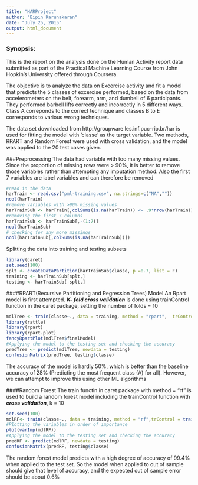 ```yaml
---
title: "HARProject"
author: "Bipin Karunakaran"
date: "July 25, 2015"
output: html_document
---
```

### Synopsis:
This is the report on the analysis done on the Human Activity report data submitted as part of the Practical Machine Learning Course from John Hopkin's University offered through Coursera. 

The objective is to analyze the data on Excercise activity and fit a model that predicts the 5 classes of excercise performed, based on the data from accelerometers on the belt, forearm, arm, and dumbell of 6 participants. They performed barbell lifts correctly and incorrectly in 5 different ways. Class A correponds to the correct technique and classes B to E corresponds to various wrong techniques. 

The data set downloaded from http://groupware.les.inf.puc-rio.br/har is used for fitting the model with 'classe' as the target variable. Two methods, RPART and Random Forest were used with cross validation, and the model was applied to the 20 test cases given.

###Preprocessing
The data had variable with too many missing values. Since the proportion of missing rows were > 90%, it is better to remove those variables rather than attempting any imputation method. Also the first 7 variables are label variables and can therefore be removed

```r
#read in the data
harTrain <- read.csv("pml-training.csv", na.strings=c("NA",""))
ncol(harTrain)
#remove variables with >90% missing values
harTrainSub <- harTrain[,colSums(is.na(harTrain)) <= .9*nrow(harTrain)]
#removing the first 7 columns 
harTrainSub <- harTrainSub[,-(1:7)]
ncol(harTrainSub)
# checking for any more missings
ncol(harTrainSub[,colSums(is.na(harTrainSub))])
```
Splitting the data into training and testing subsets
```r
library(caret)
set.seed(100)
splt <- createDataPartition(harTrainSub$classe, p =0.7, list = F)
training <- harTrainSub[splt,]
testing <- harTrainSub[-splt,]
```
####RPART(Recursive Partitioning and Regression Trees) Model
An Rpart model is first attempted. ***K- fold cross validation*** is done using trainControl function in the caret package, setting the number of folds = 10 
```r
mdlTree <- train(classe~., data = training, method = "rpart",  trControl = trainControl(method = "cv", number = 10) )
library(rattle)
library(rpart)
library(rpart.plot)
fancyRpartPlot(mdlTree$finalModel)
#Applying the model to the testing set and checking the accuracy
predTree <- predict(mdlTree, newdata = testing)
confusionMatrix(predTree, testing$classe)
```
The accuracy of the model is hardly 50%, which is better than the baseline accuracy of 28% (Predicting the most frequent class (A) for all). However, we can attempt to improve this using other ML algorithms

####Random Forest
The train functin in caret package with method = "rf" is used to build a random forest model including the trainControl function with ***cross validation***, k = 10  
```r
set.seed(100)
mdlRF<- train(classe~., data = training, method = "rf",trControl = trainControl(method = "cv", number = 10) )
#Plotting the variables in order of importance
plot(varImp(mdlRF))
#Applying the model to the testing set and checking the accuracy
predRF <- predict(mdlRF, newdata = testing)
confusionMatrix(predRF, testing$classe)
```
The random forest model predicts with a high degree of accuracy of 99.4% when applied to the test set. So the model when applied to out of sample should give that level of accuracy, and the expected out of sample error should be about 0.6%

